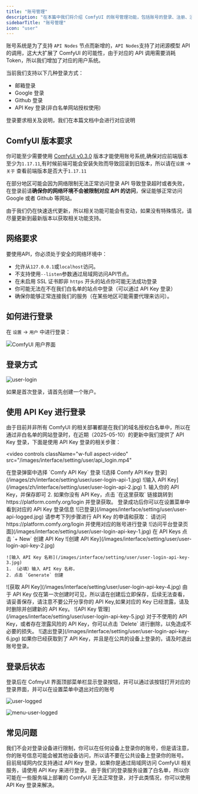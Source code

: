 ```yaml
---
title: "账号管理"
description: "在本篇中我们将介绍 ComfyUI 的账号管理功能，包括账号的登录、注册、注销等操作。"
sidebarTitle: "账号管理"
icon: "user"
---
```


账号系统是为了支持 `API Nodes` 节点而新增的，`API Nodes`支持了对闭源模型 API 的调用，这大大扩展了 ComfyUI 的可能性，由于对应的 API 调用需要消耗 Token，所以我们增加了对应的用户系统。

当前我们支持以下几种登录方式：

- 邮箱登录
- Google 登录
- Github 登录
- API Key 登录(非白名单网站授权使用)

登录要求相关及说明，我们在本篇文档中会进行对应说明

## ComfyUI 版本要求

你可能至少需要使用 [ComfyUI v0.3.0](https://github.com/comfyanonymous/ComfyUI/releases/tag/v0.3.30) 版本才能使用账号系统,确保对应前端版本至少为`1.17.11`,有时候前端可能会安装失败而导致回滚到旧版本，所以请在`设置` -> `关于` 查看前端版本是否大于`1.17.11`

在部分地区可能会因为网络限制无法正常访问登录 API 导致登录超时或者失败， 在登录前请**确保你的网络环境不会被限制对应 API 的访问**，保证能够正常访问 Google 或者 Github 等网站。

<Tip>
由于我们仍在快速迭代更新，所以相关功能可能会有变动，如果没有特殊情况，请尽量更新到最新版本以获取相关功能支持。
</Tip>

## 网络要求

要使用API，你必须处于安全的网络环境中：

- 允许从`127.0.0.1`或`localhost`访问。
- 不支持使用`--listen`参数通过局域网访问API节点。
- 在未启用 SSL 证书即非 `https` 开头的站点你可能无法成功登录
- 你可能无法在不在我们白名单的站点中登录（可以通过 API Key 登录）
- 确保你能够正常连接我们的服务（在某些地区可能需要代理来访问）。

## 如何进行登录

在 `设置` -> `用户` 中进行登录：

![ComfyUI 用户界面](/images/zh/interface/setting/user.jpg)

## 登录方式

![user-login](/images/zh/interface/setting/user-login.jpg)

如果是首次登录，请首先创建一个账户。

## 使用 API Key 进行登录

由于目前并非所有 ComfyUI 的相关部署都是在我们的域名授权白名单中，所以在通过非白名单的网站登录时，在近期（2025-05-10）的更新中我们提供了 API Key 登录，下面是使用 API Key 登录的相关步骤：

<video
  controls
  className="w-full aspect-video"
  src="/images/interface/setting/user/api_login.mp4"
></video>

<Tabs>

  <Tab title="已有 API Key">

  <Steps>
  <Step title="在登录界面选择 Comfy API Key 登录">
    在登录弹窗中选择 `Comfy API Key` 登录
    ![选择 Comfy API Key 登录](/images/zh/interface/setting/user/user-login-api-1.jpg)
  </Step>

  <Step title="输入你的 API Key">
    ![输入 API Key](/images/zh/interface/setting/user/user-login-api-2.jpg)
    1. 输入你的 API Key，并保存即可
    2. 如果你没有 API Key，点击 `在这里获取` 链接跳转到 https://platform.comfy.org/login 并登录获取。
  </Step>
  <Step title="登录成功">
  登录成功后你可以在设置菜单中看到对应的 API Key 登录信息
    ![已登录](/images/interface/setting/user/user-api-logged.jpg)
  </Step>
</Steps>

  </Tab>
  <Tab title="没有 API Key，先申请 API Key">
请参考下列步骤进行 API Key 的申请和获取：
<Steps>
  <Step title="访问 https://platform.comfy.org/login 并登录">
    请访问 https://platform.comfy.org/login 并使用对应的账号进行登录
    ![访问平台登录页面](/images/interface/setting/user/user-login-api-key-1.jpg)
  </Step>
  <Step title="在 API Keys 点击 `+ New` 创建 API Key">
    在 API Keys 点击 `+ New` 创建 API Key
    ![创建 API Key](/images/interface/setting/user/user-login-api-key-2.jpg)
  </Step>
  <Step title="输入 API Key 名称">
    
    ![输入 API Key 名称](/images/interface/setting/user/user-login-api-key-3.jpg)
    1. （必填）输入 API Key 名称，
    2. 点击 `Generate` 创建
  </Step>
  <Step title="保存获取到的 API Key">
    ![获取 API Key](/images/interface/setting/user/user-login-api-key-4.jpg)
    <Warning>
      由于 API Key 仅在第一次创建时可见，所以请在创建后立即保存，后续无法查看，请妥善保存，请注意不要公开分享你的 API Key,如果对应的 Key 已经泄露，请及时删除并创建新的 API Key。
    </Warning>
  </Step>
  <Step title="API Key 管理">
    ![API Key 管理](/images/interface/setting/user/user-login-api-key-5.jpg)
    对于不使用的 API Key，或者存在泄露风险的 API Key，你可以点击 `Delete` 进行删除，以免造成不必要的损失。
  </Step>
    <Step title="（可选）退出登录">
    ![退出登录](/images/interface/setting/user/user-login-api-key-6.jpg)
    如果你已经获取到了 API Key，并且是在公共的设备上登录的，请及时退出账号登录。
  </Step>
</Steps>

  </Tab>
</Tabs>

## 登录后状态

登录后在 CofmyUI 界面顶部菜单栏显示登录按钮，并可以通过该按钮打开对应的登录界面，并可以在设置菜单中退出对应的账号

![user-logged](/images/interface/setting/user-logged.jpg)

![menu-user-logged](/images/zh/interface/setting/menu-user-logged.jpg)

## 常见问题

<AccordionGroup>
  <Accordion title="是否存在登录设备限制？">
   我们不会对登录设备进行限制，你可以在任何设备上登录你的账号，但是请注意，你的账号信息可能会被其他设备访问，所以请不要在公共设备上登录你的账号。
  </Accordion>

  <Accordion title="局域网内要如何登录？">
  目前局域网内仅支持通过 API Key 登录，如果你是通过局域网访问 ComfyUI 相关服务，请使用 API Key 来进行登录。
  </Accordion>
   <Accordion title="在一些网站为什么没法登录？">
  由于我们的登录服务设置了白名单，所以你可能在一些服务端上部署的 ComfyUI 无法正常登录，对于此类情况，你可以使用 API Key 登录来解决。
  </Accordion>
</AccordionGroup>